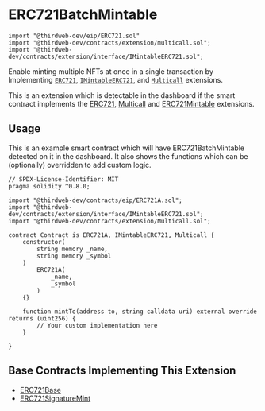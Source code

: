 
# ERC721BatchMintable

```solidity
import "@thirdweb-dev/eip/ERC721.sol"
import "@thirdweb-dev/contracts/extension/multicall.sol";
import "@thirdweb-dev/contracts/extension/interface/IMintableERC721.sol";
```

Enable minting multiple NFTs at once in a single transaction by Implementing [`ERC721`](/contracts/build/extensions/erc-721/ERC721), [`IMintableERC721`](/solidity/extensions/erc721mintable), and [`Multicall`](/solidity/extensions/multicall) extensions.

This is an extension which is detectable in the dashboard if the smart contract implements the
[ERC721](/contracts/build/extensions/erc-721/ERC721), [Multicall](/solidity/extensions/multicall) and [ERC721Mintable](/solidity/extensions/erc721mintable) extensions.

## Usage

This is an example smart contract which will have ERC721BatchMintable detected on it in the dashboard. It also shows the functions which can be (optionally) overridden to add custom logic.

```solidity
// SPDX-License-Identifier: MIT
pragma solidity ^0.8.0;

import "@thirdweb-dev/contracts/eip/ERC721A.sol";
import "@thirdweb-dev/contracts/extension/interface/IMintableERC721.sol";
import "@thirdweb-dev/contracts/extension/Multicall.sol";

contract Contract is ERC721A, IMintableERC721, Multicall {
    constructor(
        string memory _name,
        string memory _symbol
    )
        ERC721A(
            _name,
            _symbol
        )
    {}

    function mintTo(address to, string calldata uri) external override returns (uint256) {
        // Your custom implementation here
    }

}
```

## Base Contracts Implementing This Extension

- [ERC721Base](/contracts/build/base-contracts/erc-721/base)
- [ERC721SignatureMint](/solidity/base-contracts/erc721signaturemint)
